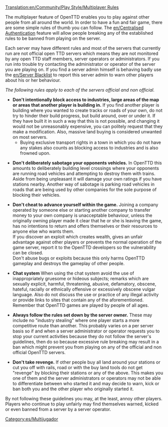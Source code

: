 [[Translation:en/Community/Play Style/Multiplayer Rules]]
{{es/Traducción|Multiplayer Rules|0}}

The multiplayer feature of OpenTTD enables you to play against other people from all around the world. In order to have a fun and fair game, there are some simple rules of thumb you can follow.
The [[en/Centralised Authentication]] feature will allow people breaking any of the established rules to be banned from playing on the server.

Each server may have different rules and most of the servers that currently run are not official open TTD servers which means they are not monitored by any open TTD staff members, server operators or administrators.
If you run into trouble try contacting the administrator or operator of the server you are playing on.
If you find a server admin himself is behaving badly use the [[en/Server Blacklist]] to report this server admin to warn other players about his or her behaviour.

''The following rules apply to each of the servers official and non official.''
*'''Don't intentionally block access to industries, large areas of the map or areas that another player is building in.''' If you find another player is building where you wanted to create tracks or roads of your own, do not try to hinder their build progress, but build around, over or under it.  If they have built it in such a way that this is not possible, and changing it would not be unreasonably expensive, you can politely request that they make a modification. Also, massive land buying is considered unwanted on most servers.
**Buying exclusive transport rights in a town in which you do not have any stakes also counts as blocking access to industries and is also frowned upon.

*'''Don't deliberately sabotage your opponents vehicles.''' In OpenTTD this amounts to deliberately building level crossings where your opponents are running road vehicles and attempting to destroy them with trains. Aside from being unpleasant it will damage your own ratings if you have stations nearby. Another way of sabotage is parking road vehicles in roads that are being used by other companies for the sole purpose of blocking their vehicles.

*'''Don't cheat to advance yourself within the game.''' Joining a company operated by someone else or starting another company to transfer money to your own company is unacceptable behaviour, unless the originally owning player made it clear that he or she is leaving the game, has no intentions to return and offers themselves or their resources to anyone else who wants them. <br>If you discover an exploit which creates wealth, gives an unfair advantage against other players or prevents the normal operation of the game server, report it to the OpenTTD developers so the vulnerability can be closed. <br>Don't abuse bugs or exploits because this only harms OpenTTD gameplay and destroys the gameplay of other people.

*'''Chat system''' When using the chat system avoid the use of inappropriately gruesome or hideous subjects; remarks which are sexually explicit, harmful, threatening, abusive, defamatory, obscene, hateful, racially or ethnically offensive or excessively obscene vulgar language. Also do not discuss the use or practice of any illegal activity or provide links to sites that contain any of the aforementioned. Remember that OpenTTD games are played by people of all ages.

*'''Always follow the rules set down by the server owner.''' These may include no "industry stealing" where one player starts a more competitive route than another. This probably varies on a per server basis so if and when a server administrator or operator requests you to stop your current activities because they do not follow the server's guidelines, then do so because excessive rule breaking may result in a ban which might prevent you from playing on any of the official and non official OpenTTD servers.

*'''Don't take revenge.''' If other people buy all land around your stations or cut you off with rails, road or with the buy land tools do not get "revenge" by blocking their stations or any of the above. This makes you one of them and the server administrators or operators may not be able to differentiate between who started it and may decide to warn, kick or ban both you and the other player who originally started it.

By not following these guidelines you may, at the least, annoy other players.
Players who continue to play unfairly may find themselves warned, kicked or even banned from a server by a server operator.

[[Category:es/Multijugador]]